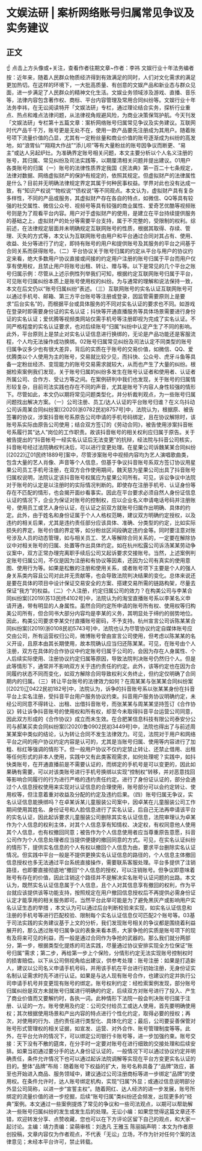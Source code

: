 # 文娱法研 | 案析网络账号归属常见争议及实务建议
## 正文
☝ 点击上方头像或+关注，查看作者往期文章~作者：李祎 文娱行业十年法务编者按：近年来，随着人民群众物质经济得到有效满足的同时，人们对文化需求的满足更加热切。在这样的环境下，一大批高质量、有创意的文娱产品和新业态与群众见面，进一步满足了人民群众的精神文化生活。文娱业务领域涉及游戏、直播、音乐等，法律内容包含著作权、商标、平台内容管理及常用合同纠纷等。文娱行业十年法务李祎，在无讼阅读特开「文娱法研」专栏，通过理论结合实务，探析行业重点、热点和难点法律问题，从法律视角规避风险，为商业决策保驾护航。今天刊发「文娱法研」专栏第十五篇文章：案析网络账号归属常见争议及实务建议。互联网时代产品千千万，账号更是无处不在，使用一款产品要先注册成为其用户。随着账号项下流量价值的凸显，尤其有一定粉丝量和商业价值的账号逐渐成为纠纷的高发地，如“浪胃仙”“翔翔大作战”“添儿呗”等有大量粉丝的账号因争议而断更、“易主”或达人另起炉灶。为准确界定账号相关问题，本文主要分析以个人名义注册的账号，其归属、常见纠纷及司法实践等，以期厘清相关问题并提出建议。01用户各类账号的归属（一）账号的法律性质界定我国《民法典》第一百二十七条规定，法律对数据、网络虚拟财产的保护有规定的，依照其规定。但虚拟财产的法律属性是什么？目前并无明确法律规定界定其属于何种民事权益。学界对此也没有达成一致，有“知识产权说”“物权说”“债权说”等不同观点。本文认为，虚拟财产具有复杂多样性，不同的产品或服务，其虚拟财产存在各自的特点，如微信、QQ等具有较强的社交属性、微信公众号、视频号等具有较强的商业属性、爱奇艺优酷等视频账号则是为了观看平台内容。用户对于虚拟财产的使用，是建立在平台持续提供服务的基础之上，虚拟财产的处分等需要平台支持，属于不完整的，受限制的权利。综前述，在法律规定层面并未明确规定互联网账号的性质，根据其取得、存续、管理、灭失的方式等，本文认为互联网账号由用户和平台通过合同对其占有、使用、收益、处分等进行了约定，即持有账号的用户和提供账号及其服务的平台之间基于合同关系而获得账号。（二）平台协议关于账号归属的约定从平台与用户的协议约定来看，绝大多数用户协议直接或间接的约定用户注册的账号归属于平台而用户仅享有使用权，且禁止用户将账号出租、转让、赠与等。以下是常见的几个平台之账号归属示例：尽管从上述示例性列举我们可知，根据约定互联网账号归属于平台，可见账号归属纠纷本质上是账号使用权的纠纷。为与通常的理解和说法保持一致，本文在后文仍以“账号归属纠纷”表述。（三）互联网账号的实名认证互联网账号可以通过手机号、邮箱、第三方平台账号等注册或登录，因监管需要原则上是要求“后台实名”的，而根据平台或具体服务的不同对实名认证的要求也不同。如游戏在登录时即需要身份证的实名认证；抖快等开通直播服务等具体场景需要进行身份证的实名认证；爱优腾等视频类网站仅需手机号等注册即视为完成了实名认证。不同严格程度的实名认证要求，也对后续账号“归属”纠纷中认定产生了不同的影响。此外，平台原则上是禁止对实名认证信息进行换绑的，无论是产品功能还是客服流程，个人均无法操作成功换绑。02账号归属常见纠纷及司法认定不同类型的账号归属争议多少也有很大差异，背后的实质在于账号的交易价值，如微信、QQ、爱优腾类以个人使用为主的账号，交易就比较少见，而抖快、公众号、虎牙斗鱼等具备一定粉丝经济、变现能力的账号交易需求就较大，从而也产生了大量的纠纷。根据检索案例我们发现，关于账号归属的纠纷多发生在账号认证者和使用者、认证者所属公司、合作方、受让方等之间。在案例研判中我们也发现，关于账号的归属情形较复杂，目前司法实践也存在不同的声音，尤其是账号下内容人身性较强的情形下。尽管如此，本文仍以期将常见问题类型化，并分析裁判观点，为一些账号归属问题找出解决方案。（一）公司注册、员工/达人认证的平台账号归谁？在义乌抖动公司诉周某合同纠纷案[(2020)浙0782民初8757号]中，法院认为，根据原、被告签署的协议，涉案抖音帐号系原告公司申请的手机号码绑定，且在协议解除时，该账号系实际由原告公司使用；结合双方签订的《劳动合同》，被告使用涉案抖音帐号系履行其“达人”岗位的工作职责。故该抖音帐号的相关权利应归属于原告。关于被告提出的“抖音帐号一经实名认证后无法变更”的抗辩，经法院与抖音公司核实，抖音帐号经过法院确权判决后，可以进行变更处理。在星果公司诉魏某某合同纠纷[(2022)辽01民终1889号]案中，尽管涉案账号中视频内容均为艺人演唱歌曲类，包含大量的艺人肖像、声音等个人信息，但基于争议抖音账号系双方签订协议用星果公司员工手机号注册，在双方合作使用期间，魏天慈为星果公司出具了抖音账号归属权说明，法院认定该抖音账号权属应为星果公司所有。可见，诉讼争议中法院对于账号的认定是以注册时的实际情况判断的。即使存在注册手机号、认证身份等存在不匹配的情形，也会揭开面纱看事实。因此在平台要求必须自然人身份证信息认证的情况下，企业为保证对账号的控制权，应以企业名义申请电话号码并注册账号，使用员工或艺人身份认证，在认证之前双方就账号归属作出明确、具体的约定。此外，由于姓名和身份证属于个人人格权范畴，建议双方明确约定授权，以及违约的相关后果，尤其是违约责任部分应该具体、准确、分类型的约定，比如实际损失的界定，账号价值的界定等，如分粉丝区间段确定违约金等。同时要注意对账号涉及人员的动态管理，如与相关员工、艺人等解除合同关系的，一定要在解除协议中对相关账号的归属、处置等作出具体约定。如在杭州松露公司诉汤某某劳动争议案中，双方正常办理完离职手续后公司又起诉要求交接账号。当然，上述案例判定账号归属公司，不仅是因为注册和有协议等因素，还因为公司有真实的使用意图、使用行为等。如果是松散的注册和使用关系，或者账号项下主要是个人的强人身关系类内容且公司对此并无贡献等，也会导致法院判决结果的变化。总体来说还是要在具体的项目中设计保证交易安全的方案、搭建交易所需的链路构架，尽量去保证“我方”的权益。（二）个人注册，约定归属公司的效力？在构美公司与李某合同纠纷案[(2019)苏13民终4102号]中，法院认为的淘宝直播账号系以李某名义申请开通，带有明显的人身属性。虽然合同约定所申请的账号所有权、使用权等归构美公司所有，但合同书大部分内容均是李某的义务，其明显处于缔约的弱势地位。因此，构美公司要求李某交付直播账号密码，不予支持。杭州宣言公司诉陈某某合同纠纷案[(2019)浙0108民初5743号]中，法院也认为尽管协议约定自媒体账号应交由公司，所有运营权归公司，微博账号曾由宣言公司使用，但考虑以陈某某的名义开设，且原本由其长期使用，故本院确认应当归还陈某某。可见，在账号由个人注册，双方在具体的合作协议中约定账号归属于公司的，会因为存在人身属性、个人后续实际使用、注册协议约定归属等原因，导致法院判决账号仍然归个人。但是此等情形下，通常并不影响双方关于违约责任的约定。此外，该等约定也在因为合同履约状态不同而变化，如双方解除合同导致权利义务终止，但约定仅明确了合同期内的归属。（三）转让平台账号的法律效力如何？在周某某与张某某合同纠纷案[(2021)辽0422民初182号]中，法院认为，诉争的抖音账号系以张某某身份在抖音平台上实名注册，受抖音平台用户服务协议约束。抖音用户服务协议明确约定，未经公司同意不得转让、出租、出借抖音账号，而张某某与周某某坚持签订《合作协议》转让诉争抖音账号的使用权和所有权，却至今未取得抖音平台运营公司同意，因此双方形成的《合作协议》成立而未生效。在合肥某信息科技有限公司泰安分公司与郝某买卖合同纠纷案[(2020)鲁0902民初3449号]中，法院也得出了与前述周某某案中类似的结论，认为转让合同不发生法律效力。可见，法院对于用户和网络平台之间的用户协议约定内容是认可的，尤其是当账号归属、使用等内容进行了加粗、标红等强调的情形下。但一般用户协议不仅约定禁止转让、还禁止借用、出租等任何形式的非本人使用，实践中又有此类客观需求，如何处理呢？实践中，如抖快类账号，在开通直播前是不需要认证的，而绑定的手机号是可以变更的，因此如果确有需要，可以对该类账号进行手机号换绑以实现“控制权”转移，并对恶意找回等影响合同履行的行为进行严格的违约责任约定。进行了身份证认证的，部分会通过个人信息授权使用来实现对认证信息的合理使用，账号部分可以会约定转让、使用权等，但注意着重对收益及分配的约定及违约后果。（四）账号归属无争议，实名认证信息能换绑吗？在卓某诉某儿童服装公司案中，因卓某在儿童服装公司工作期间使用其姓名、身份证号和人脸信息进行了实名认证，后自己无法再申请该平台的实名认证，因此起诉要求儿童服装公司删除其实名认证信息，法院审理认为卓某作为个人信息的权利主体，对其个人信息享有知情权、决定权，有权同意他人使用其个人信息，也有权撤回同意；被告作为个人信息使用者应当尊重原告意愿，抖音公司作为个人信息处理者应当提供便捷的撤回同意的方式。可见，在实名认证纠纷的情形下，提供实名信息的个人有权以撤回个人信息为由，要求平台删除实名认证情况。但实践中平台一般是不提供更换实名认证信息的路径的，个人信息主体撤回信息授权也多无法通过平台系统直接操作，需要联系客服处理。平台多提供了注销路径，也即要直接彻底地“撤回”个人信息的授权，可以注销账号。但争议即意味着账号有存在的价值，因此注销这个路径并不是解决实名账号认证问题的出路。本文认为，既然实名认证信息属于个人信息，且个人对其信息享有撤回的权利，作为平台就应该提供该等功能支持，按照规定在用户撤回信息授权后不再提供必需身份证认定才能享用的相关服务即可。当然平台此举可能是为了避免黑灰产或影响用户实名认证生态的举措 ，本文认为可以通过后台判断校验来实现，如实名认证信息和注册的手机号等进行匹配校验、限制每个实名认证信息仅可匹配2个账号等。03基于司法实践的实务建议基于上文的分析，我们发现账号相关的争议都是围绕着利益展开的，那么透过账号归属争议的表象来看本质，大家争抢的实质是账号项下的现有及将来可见的利益，而一般是通过合同作为争抢的武器的。那么我们就分两部分，第一步，根据类型化提炼的司法实践，尽量通过协议安排实现全方位保证“账号归属”需求；第二步，再给第一步上个保险，分情形约定无法实现账号控制权时的损害赔偿。以下从公司侧视角给出建议，供参考处理：账号注册：如果是打造新人，建议以公司名义申请手机号码，并用该手机在平台进行初始注册，无身份证实名制认证需求时先不进行认证。如果是与达人现有账号合作，也建议约定并执行公司申请手机号并变更现有账号的绑定。账号权利约定：经检索案例发现，部分账号归属纠纷是双方未就账号归属进行明确的约定，后续双方对账号进行了投入、产生了商业价值而又要解约时，各执一词。此种情形下法院一般会判决账号归属于注册、认证的一方。账号使用及约定：公司交付给员工或达人使用，首先要明确使用权；其次根据使用场景和产出内容的特点进行个性化约定，取得必要的授权；再次，对使用的行为、违约责任进行类型化、具体化约定；最后，公司要妥善保管对账号形式管理权的相关证据，如宣发、运营、对外合作、账号管理制度等等。此外，在平台允许的情况下，可以绑定公司银行卡账号等，进一步加强约束。账号交接：天下没有不散的筵席，在分手时一定要对账号在进行细致的交接处理和后续安排。如果当初通过要分手的达人身份证认证的，一般情况下可以通过协议约定并明确责任，条件允许情况下也可以通过起诉法院调解等实现在平台方变更实名认证的目的。整体“品牌”布局：随着账号下权益的扩大，账号名称具备了“品牌”效应，甚至也开始进入商品、服务领域中，建议通过公司注册商标等进一步绑定“品牌”的使用权。在条件允许时，达人账号绑定机构，实现“归属”外显；或通过信息说明部分外显公司简称，以进一步“宣誓主权”。随着网红、达人经济的进一步发展，账号所绑定的流量价值的进一步挖掘，后续“账号归属”类纠纷还会频发，出现更多的“经典”案例。本文通过一些案例提炼了常见的争议和一些司法观点，以期可以帮助解决一些账号归属纠纷的发生或发生后的处理。无讼小编：如果您觉得这篇文章还不错，欢迎转发分享、点赞收藏，您也可以在下方评论区留下自己的观点，和大家一起讨论。主编：靖力责编：梁萌审核：刘逸凡 王雅玉 陈丽娟声明：本文为作者原创投稿，文章内容仅为作者观点，不代表「无讼」立场，不作为针对任何个案的法律意见；未经本平台许可，禁止转载。
